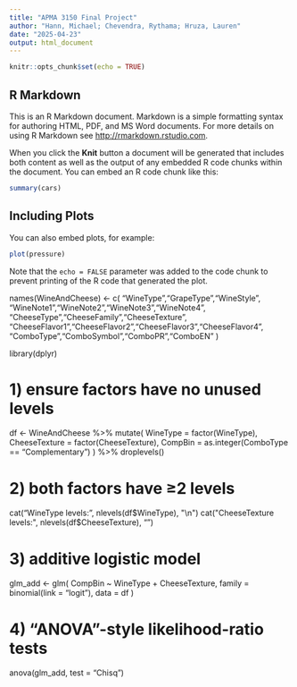 ---
title: "APMA 3150 Final Project"
author: "Hann, Michael; Chevendra, Rythama; Hruza, Lauren"
date: "2025-04-23"
output: html_document
---

```{r setup, include=FALSE}
knitr::opts_chunk$set(echo = TRUE)
```

## R Markdown

This is an R Markdown document. Markdown is a simple formatting syntax for authoring HTML, PDF, and MS Word documents. For more details on using R Markdown see <http://rmarkdown.rstudio.com>.

When you click the **Knit** button a document will be generated that includes both content as well as the output of any embedded R code chunks within the document. You can embed an R code chunk like this:

```{r cars}
summary(cars)
```

## Including Plots

You can also embed plots, for example:

```{r pressure, echo=FALSE}
plot(pressure)
```

Note that the `echo = FALSE` parameter was added to the code chunk to prevent printing of the R code that generated the plot.

names(WineAndCheese) <- c(
  "WineType","GrapeType","WineStyle",
  "WineNote1","WineNote2","WineNote3","WineNote4",
  "CheeseType","CheeseFamily","CheeseTexture",
  "CheeseFlavor1","CheeseFlavor2","CheeseFlavor3","CheeseFlavor4",
  "ComboType","ComboSymbol","ComboPR","ComboEN"
)

library(dplyr)

# 1) ensure factors have no unused levels
df <- WineAndCheese %>%
  mutate(
    WineType      = factor(WineType),
    CheeseTexture = factor(CheeseTexture),
    CompBin       = as.integer(ComboType == "Complementary")
  ) %>%
  droplevels()

# 2) both factors have ≥2 levels
cat("WineType levels:     ", nlevels(df$WineType), "\n")
cat("CheeseTexture levels:", nlevels(df$CheeseTexture), "\n")

# 3) additive logistic model
glm_add <- glm(
  CompBin ~ WineType + CheeseTexture,
  family = binomial(link = "logit"),
  data   = df
)

# 4) “ANOVA”-style likelihood-ratio tests
anova(glm_add, test = "Chisq")